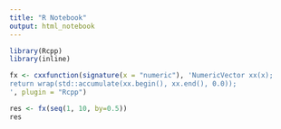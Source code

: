 ```yaml
---
title: "R Notebook"
output: html_notebook
---
```


```r
library(Rcpp)
library(inline)
```


```r
fx <- cxxfunction(signature(x = "numeric"), 'NumericVector xx(x);
return wrap(std::accumulate(xx.begin(), xx.end(), 0.0));
', plugin = "Rcpp")
```


```r
res <- fx(seq(1, 10, by=0.5))
res
```

